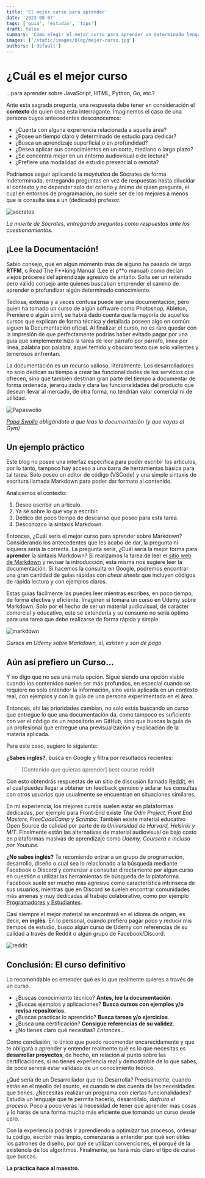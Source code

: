 ```yaml
---
title: 'El mejor curso para aprender'
date: '2023-08-07'
tags: ['guia', 'estudio', 'tips']
draft: false
summary: 'Cómo elegir el mejor curso para aprender un determinado lenguaje de programación, tecnología o software'
images: ['/static/images/blog/mejor-curso.jpg']
authors: ['default']
---
```


# ¿Cuál es el mejor curso

...para aprender sobre JavaScript, HTML, Python, Go, etc.?

Ante esta sagrada pregunta, una respuesta debe tener en consideración el **contexto** de quien crea esta interrogante. Imaginemos el caso de una persona cuyos antecedentes desconocemos:

- ¿Cuenta con alguna experiencia relacionada a aquella área?
- ¿Posee un tiempo claro y determinado de estudio para dedicar?
- ¿Busca un aprendizaje superficial o en profundidad?
- ¿Desea aplicar sus conocimientos en un corto, mediano o largo plazo?
- ¿Se concentra mejor en un entorno audiovisual o de lectura?
- ¿Prefiere una modalidad de estudio presencial o remota?

Podríamos seguir aplicando la _mayéutica_ de Sócrates de forma indeterminada, entregando preguntas en vez de respuestas hasta dilucidar el contexto y no depender solo del criterio y ánimo de quien pregunta, el cual en entornos de programación, no suele ser de los mejores a menos que la consulta sea a un (dedicado) profesor.

![socrates](/static/images/blog/mejor-curso-01.jpg)

_La muerte de Sócrates, entregando preguntas como respuestas ante los cuestionamientos._

## ¡Lee la Documentación!

Sabio consejo, que en algún momento más de alguno ha pasado de largo. **RTFM**, o Read The F\*\*king Manual (Lee el p\*\*o manual) como decían viejos próceres del aprendizaje agresivo de antaño. Solía ser un reiterado pero válido consejo ante quienes buscaban emprender el camino de aprender o profundizar algún determinado conocimiento.

Tediosa, extensa y a veces confusa puede ser una documentación, pero quien ha tomado un curso de algún software como Photoshop, Ableton, Premiere o algún símil, se habrá dado cuenta que la mayoría de aquellos cursos que explican de forma técnica y detallada poseen algo en común: siguen la Documentación oficial. Al finalizar el curso, no es raro quedar con la impresión de que perfectamente podrías haber evitado pagar por una guía que simplemente hizo la tarea de leer párrafo por párrafo, línea por línea, palabra por palabra, aquel temido y obscuro texto que solo valientes y temerosos enfrentan.

La documentación es un recurso valioso, literalmente. Los desarrolladores no solo dedican su tiempo a crear las funcionalidades de los servicios que ofrecen, sino que también destinan gran parte del tiempo a documentar de forma ordenada, jerarquizada y clara las funcionalidades del producto que desean llevar al mercado, de otra forma, no tendrían valor comercial ni de utilidad.

![Papaswolio](/static/images/blog/mejor-curso-02.jpg)

_[Papa Swolio](https://papaswolio.com/) obligándote a que leas la documentación (y que vayas al Gym)_

## Un ejemplo práctico

Este blog no posee una interfaz específica para poder escribir los artículos, por lo tanto, tampoco hay acceso a una barra de herramientas básica para tal tarea. Solo poseo un editor de código (VSCode) y una simple sintaxis de escritura llamada Markdown para poder dar formato al contenido.

Analicemos el contexto:

1. Deseo escribir un artículo.
2. Ya sé sobre lo que voy a escribir.
3. Dedico del poco tiempo de descanso que poseo para esta tarea.
4. Desconozco la sintaxis Markdown.

Entonces, ¿Cuál sería el mejor curso para aprender sobre Markdown? Considerando los antecedentes que les acabo de dar, la pregunta ni siquiera sería la correcta. La pregunta sería, ¿Cuál sería la mejor forma para **aprender** la sintaxis Markdown? Si realizamos la tarea de leer el [sitio web de Markdown](https://www.markdownguide.org/getting-started/#documentation) y revisar la introducción, esta misma nos sugiere leer la documentación. Si hacemos la consulta en Google, podremos encontrar una gran cantidad de guías rápidas con _cheat sheets_ que incluyen códigos de rápida lectura y con ejemplos claros.

Estas guías fácilmente las puedes leer mientras escribes, en poco tiempo, de forma efectiva y eficiente. Imaginen si tomara un curso en Udemy sobre Markdown. Solo por el hecho de ser un material audiovisual, de carácter comercial y educativo, este se extendería y su consumo no sería óptimo para una tarea que debe realizarse de forma rápida y simple.

![markdown](/static/images/blog/mejor-curso-03.jpg)

_Cursos en Udemy sobre Markdown, sí, existen y son de pago._

## Aún así prefiero un Curso...

Y no digo que no sea una mala opción. Sigue siendo una opción viable cuando los contenidos suelen ser más profundos, en especial cuando se requiere no solo entender la información, sino verla aplicada en un contexto real, con ejemplos y con la guía de una persona experimentada en el área.

Entonces, ahí las prioridades cambian, no solo estás buscando un curso que entregue lo que una documentación da, como tampoco es suficiente con ver el código de un repositorio en GitHub, sino que buscas la guía de un profesional que entregue una previsualización y explicación de la materia aplicada.

Para este caso, sugiero lo siguiente:

**¿Sabes inglés?**, busca en Google y filtra por resultados recientes:

> [Contenido que quieras aprender] best course reddit

Con esto obtendrás respuestas de un sitio de discusión llamado [Reddit](https://www.reddit.com/r/cscareerquestions/), en el cual puedes llegar a obtener un feedback genuino y aclarar tus consultas con otros usuarios que usualmente se encuentran en situaciones similares.

En mi experiencia, los mejores cursos suelen estar en plataformas dedicadas, por ejemplo para Front-End existe _The Odin Project, Front End Masters, FreeCodeCamp y Scrimba._ También existe material educativo Open Source de calidad por parte de _la Universidad de Harvard, Helsinki y MIT_. Finalmente están las alternativas de material audiovisual de bajo costo en plataformas masivas de aprendizaje como _Udemy, Coursera e incluso por Youtube._

**¿No sabes inglés?** Te recomiendo entrar a un grupo de programación, desarrollo, diseño o cual sea lo relacionado a la búsqueda mediante Facebook o Discord y comenzar a consultar directamente por algún curso en cuestión o utilizar las herramientas de búsqueda de la plataforma. Facebook suele ser mucho más agresivo como característica intrínseca de sus usuarios, mientras que en Discord se suelen encontrar comunidades más amenas y muy dedicadas al trabajo colaborativo, como por ejemplo [Programadores y Estudiantes](https://discord.com/invite/programacion).

Casi siempre el mejor material se encontrará en el idioma de origen, es decir, **en inglés**. En lo personal, cuando prefiero pagar poco y reducir mis tiempos de estudio, busco algún curso de Udemy con referencias de su calidad a través de Reddit o algún grupo de Facebook/Discord.

![reddit](/static/images/blog/mejor-curso-04.png)

## Conclusión: El curso definitivo

Lo recomendable es entender qué es lo que realmente quieres a través de un curso.

- ¿Buscas conocimiento técnico? **Antes, lee la documentación**.
- ¿Buscas ejemplos y aplicaciones? **Busca cursos con ejemplos y/o revisa repositorios**.
- ¿Buscas practicar lo aprendido? **Busca tareas y/o ejercicios**.
- ¿Busca una certificación? **Consigue referencias de su validez**.
- ¿No tienes claro qué necesitas? _Entonces..._

Como conclusión, lo único que puedo recomendar encarecidamente y que te obligará a aprender y entender realmente qué es lo que necesitas es **desarrollar proyectos**, de hecho, en relación al punto sobre las certificaciones, si no tienes experiencia real y demostrable de lo que sabes, de poco servirá estar validado de un conocimiento teórico.

¿Qué sería de un Desarrollador que no Desarrolla? Precisamente, cuando estás en el meollo del asunto, es cuando te das cuenta de las necesidades que tienes. ¿Necesitas realizar un programa con ciertas funcionalidades? Estudia un lenguaje que te permita hacerlo, desarróllalo, _disfruta el proceso_. Poco a poco verás la necesidad de tener que aprender más cosas y lo harás de una forma mucho más eficiente que tomando un curso desde cero.

Con la experiencia podrás ir aprendiendo a optimizar tus procesos, ordenar tu código, escribir más limpio, comenzarás a entender por qué son útiles los patrones de diseño, por qué se utilizan convenciones, el porqué de la existencia de los algoritmos. Finalmente, se hará más claro el tipo de curso que buscas.

**La práctica hace al maestro.**
